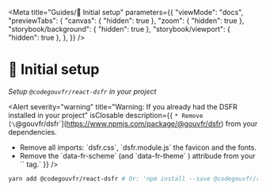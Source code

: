 

<Meta 
	title="Guides/🔧 Initial setup" 
    parameters={{
        "viewMode": "docs",
        "previewTabs": {
            "canvas": { "hidden": true },
            "zoom": { "hidden": true },
            "storybook/background": { "hidden": true },
            "storybook/viewport": { "hidden": true },
        },
    }}
/>


# 🔧 Initial setup  
  
_Setup `@codegouvfr/react-dsfr` in your project_
  
<Alert 
	severity="warning" 
	title="Warning: If you already had the DSFR installed in your project" 
	isClosable
	description={<ReactMarkdown>{
`* Remove [\`@gouvfr/dsfr\`](https://www.npmjs.com/package/@gouvfr/dsfr) from your dependencies.
* Remove all imports: \`dsfr.css\`, \`dsfr.module.js\` the favicon and the fonts.
* Remove the \`data-fr-scheme\` (and \`data-fr-theme\` ) attribude from your \`<html/>\` tag.`
	}</ReactMarkdown>}
/>

```bash
yarn add @codegouvfr/react-dsfr # Or: 'npm install --save @codegouvfr/react-dsfr'
```

